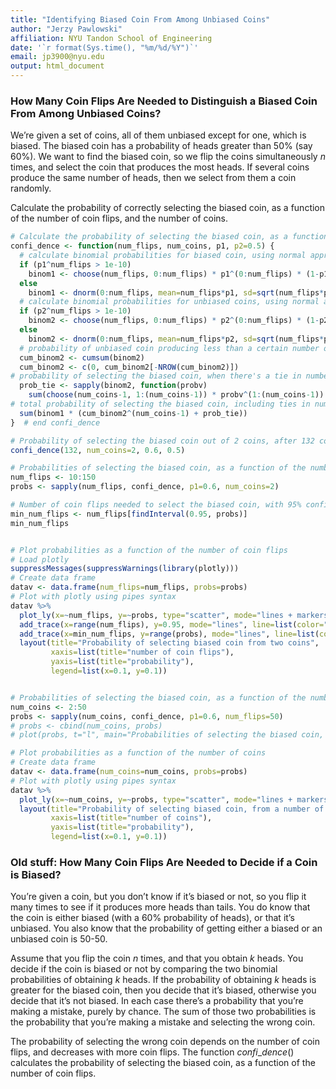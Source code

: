 ```yaml
---
title: "Identifying Biased Coin From Among Unbiased Coins"
author: "Jerzy Pawlowski"
affiliation: NYU Tandon School of Engineering
date: '`r format(Sys.time(), "%m/%d/%Y")`'
email: jp3900@nyu.edu
output: html_document
---
```


### How Many Coin Flips Are Needed to Distinguish a Biased Coin From Among Unbiased Coins?

We're given a set of coins, all of them unbiased except for one, which is biased. The biased coin has a probability of heads greater than 50% (say 60%).  We want to find the biased coin, so we flip the coins simultaneously $n$ times, and select the coin that produces the most heads.  If several coins produce the same number of heads, then we select from them a coin randomly.  

Calculate the probability of correctly selecting the biased coin, as a function of the number of coin flips, and the number of coins.

```r
# Calculate the probability of selecting the biased coin, as a function of the number of coin flips, and the number of coins.
confi_dence <- function(num_flips, num_coins, p1, p2=0.5) {
  # calculate binomial probabilities for biased coin, using normal approximation for the binomial coefficient.
  if (p1^num_flips > 1e-10)
    binom1 <- choose(num_flips, 0:num_flips) * p1^(0:num_flips) * (1-p1)^(num_flips:0)
  else
    binom1 <- dnorm(0:num_flips, mean=num_flips*p1, sd=sqrt(num_flips*p1*(1-p1)))
  # calculate binomial probabilities for unbiased coins, using normal approximation for the binomial coefficient.
  if (p2^num_flips > 1e-10)
    binom2 <- choose(num_flips, 0:num_flips) * p2^(0:num_flips) * (1-p2)^(num_flips:0)
  else
    binom2 <- dnorm(0:num_flips, mean=num_flips*p2, sd=sqrt(num_flips*p2*(1-p2)))
  # probability of unbiased coin producing less than a certain number of heads
  cum_binom2 <- cumsum(binom2)
  cum_binom2 <- c(0, cum_binom2[-NROW(cum_binom2)])
# probability of selecting the biased coin, when there's a tie in number of heads
  prob_tie <- sapply(binom2, function(probv)
    sum(choose(num_coins-1, 1:(num_coins-1)) * probv^(1:(num_coins-1)) * (1-probv)^((num_coins-2):0) / (2:num_coins)))
# total probability of selecting the biased coin, including ties in number of heads
  sum(binom1 * (cum_binom2^(num_coins-1) + prob_tie))
}  # end confi_dence

# Probability of selecting the biased coin out of 2 coins, after 132 coin flips
confi_dence(132, num_coins=2, 0.6, 0.5)

# Probabilities of selecting the biased coin, as a function of the number of coin flips
num_flips <- 10:150
probs <- sapply(num_flips, confi_dence, p1=0.6, num_coins=2)

# Number of coin flips needed to select the biased coin, with 95% confidence
min_num_flips <- num_flips[findInterval(0.95, probs)]
min_num_flips


# Plot probabilities as a function of the number of coin flips
# Load plotly
suppressMessages(suppressWarnings(library(plotly)))
# Create data frame
datav <- data.frame(num_flips=num_flips, probs=probs)
# Plot with plotly using pipes syntax
datav %>% 
  plot_ly(x=~num_flips, y=~probs, type="scatter", mode="lines + markers", name="probability") %>% 
  add_trace(x=range(num_flips), y=0.95, mode="lines", line=list(color="red"), name="95% confidence") %>% 
  add_trace(x=min_num_flips, y=range(probs), mode="lines", line=list(color="green"), name=paste(min_num_flips, "flips")) %>% 
  layout(title="Probability of selecting biased coin from two coins", 
         xaxis=list(title="number of coin flips"),
         yaxis=list(title="probability"),
         legend=list(x=0.1, y=0.1))


# Probabilities of selecting the biased coin, as a function of the number of coins
num_coins <- 2:50
probs <- sapply(num_coins, confi_dence, p1=0.6, num_flips=50)
# probs <- cbind(num_coins, probs)
# plot(probs, t="l", main="Probabilities of selecting the biased coin, as a function of the number of coins")

# Plot probabilities as a function of the number of coins
# Create data frame
datav <- data.frame(num_coins=num_coins, probs=probs)
# Plot with plotly using pipes syntax
datav %>% 
  plot_ly(x=~num_coins, y=~probs, type="scatter", mode="lines + markers", name="probability") %>% 
  layout(title="Probability of selecting biased coin, from a number of coins", 
         xaxis=list(title="number of coins"),
         yaxis=list(title="probability"),
         legend=list(x=0.1, y=0.1))

```

### Old stuff: How Many Coin Flips Are Needed to Decide if a Coin is Biased?

You're given a coin, but you don't know if it's biased or not, so you flip it many times to see if it produces more heads than tails.  You do know that the coin is either biased (with a 60% probability of heads), or that it's unbiased.  You also know that the probability of getting either a biased or an unbiased coin is 50-50.  

Assume that you flip the coin $n$ times, and that you obtain $k$ heads.  You decide if the coin is biased or not by comparing the two binomial probabilities of obtaining $k$ heads.  If the probability of obtaining $k$ heads is greater for the biased coin, then you decide that it's biased, otherwise you decide that it's not biased.  In each case there's a probability that you're making a mistake, purely by chance.  The sum of those two probabilities is the probability that you're making a mistake and selecting the wrong coin.  

The probability of selecting the wrong coin depends on the number of coin flips, and decreases with more coin flips.  The function $confi\_dence()$ calculates the probability of selecting the biased coin, as a function of the number of coin flips.  

